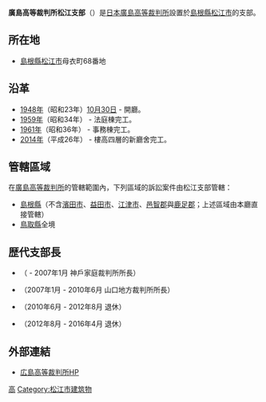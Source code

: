 {{Infobox_High_Court
|court_name =廣島高等裁判所松江支部<br><small>{{lang|ja|広島高等裁判所松江支部}}<small>
| image = Hiroshima High Court Matsue Branch 2019.jpg
| imagesize = 
| caption = 廣島高等裁判所松江支部
| established = 
| jurisdiction = [[島根縣|島根縣]]（本廳直轄區域除外）<br>[[鳥取縣|鳥取縣]]
| location = {{JAP}}[[島根縣|島根縣]][[松江市|松江市]]母衣町68番地  
| authority = 《裁判所法》
| appeals   = [[最高裁判所|最高裁判所]]  
| procuratorate ={{link-jp|廣島高等檢察廳松江支部|広島高等検察庁松江支部|廣島高等檢察廳松江支部}}
| website = http://www.courts.go.jp/hiroshima-h/
| chiefjudgetitle = 廣島高等裁判所松江支部支部長
| chiefjudgename = {{link-jp|栂村明剛|栂村明剛|栂村明剛}}
| termstart = 
}}
'''廣島高等裁判所松江支部'''（{{lang-ja|広島高等裁判所松江支部}}）是[[日本|日本]][[廣島高等裁判所|廣島高等裁判所]]設置於[[島根縣|島根縣]][[松江市|松江市]]的支部。

== 所在地 ==
*[[島根縣|島根縣]][[松江市|松江市]]母衣町68番地
== 沿革 ==
*[[1948年|1948年]]（昭和23年）[[10月30日|10月30日]] - 開廳。
*[[1959年|1959年]]（昭和34年） - 法庭棟完工。
*[[1961年|1961年]]（昭和36年） - 事務棟完工。
*[[2014年|2014年]]（平成26年） - 樓高四層的新廳舍完工。

== 管轄區域 ==
在[[廣島高等裁判所|廣島高等裁判所]]的管轄範圍內，下列區域的訴訟案件由松江支部管轄：
*[[島根縣|島根縣]]（不含[[濱田市|濱田市]]、[[益田市|益田市]]、[[江津市|江津市]]、[[邑智郡|邑智郡]]與[[鹿足郡|鹿足郡]]；上述區域由本廳直接管轄）
*[[鳥取縣|鳥取縣]]全境

== 歴代支部長 ==
*{{link-jp|赤西芳文|赤西芳文|赤西芳文}}（ - 2007年1月 神戶家庭裁判所所長）
*{{link-jp|古川行男|古川行男|古川行男}}（2007年1月 - 2010年6月 山口地方裁判所所長）
*{{link-jp|中野信也|中野信也|中野信也}}（2010年6月 - 2012年8月 退休）
*{{link-jp|塚本伊平|塚本伊平|塚本伊平}}（2012年8月 - 2016年4月 退休）

== 外部連結 ==
*[http://www.courts.go.jp/hiroshima-h/ 広島高等裁判所HP] {{Wayback|url=http://www.courts.go.jp/hiroshima-h/ |date=20191216080258 }}

{{日本裁判所}}

[[Category:日本法院|高]]
[[Category:松江市建筑物|Category:松江市建筑物]]